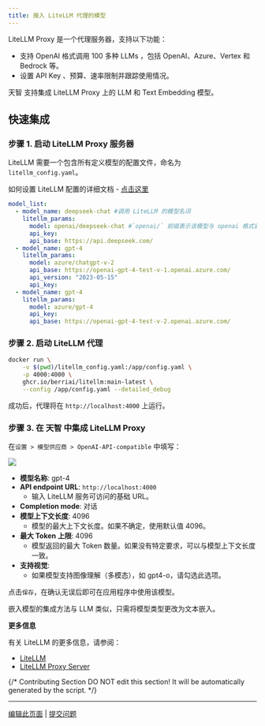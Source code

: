 ```yaml
---
title: 接入 LiteLLM 代理的模型
---
```





LiteLLM Proxy 是一个代理服务器，支持以下功能：

* 支持 OpenAI 格式调用 100 多种 LLMs ，包括 OpenAI、Azure、Vertex 和 Bedrock 等。
* 设置 API Key 、预算、速率限制并跟踪使用情况。

天智 支持集成 LiteLLM Proxy 上的 LLM 和 Text Embedding 模型。

## **快速集成**

### **步骤 1. 启动 LiteLLM Proxy 服务器**

LiteLLM 需要一个包含所有定义模型的配置文件，命名为 `litellm_config.yaml`。

如何设置 LiteLLM 配置的详细文档 - [点击这里](https://example.com)

```yaml
model_list:
  - model_name: deepseek-chat #调用 LiteLLM 的模型名词
    litellm_params:
      model: openai/deepseek-chat #`openai/` 前缀表示该模型与 openai 格式兼容
      api_key: 
      api_base: https://api.deepseek.com/
  - model_name: gpt-4
    litellm_params:
      model: azure/chatgpt-v-2
      api_base: https://openai-gpt-4-test-v-1.openai.azure.com/
      api_version: "2023-05-15"
      api_key: 
  - model_name: gpt-4
    litellm_params:
      model: azure/gpt-4
      api_key: 
      api_base: https://openai-gpt-4-test-v-2.openai.azure.com/
```

### **步骤 2. 启动 LiteLLM 代理**

```bash
docker run \
    -v $(pwd)/litellm_config.yaml:/app/config.yaml \
    -p 4000:4000 \
    ghcr.io/berriai/litellm:main-latest \
    --config /app/config.yaml --detailed_debug
```

成功后，代理将在 `http://localhost:4000` 上运行。

### **步骤 3. 在 天智 中集成 LiteLLM Proxy**

在`设置 > 模型供应商 > OpenAI-API-compatible` 中填写：

![](https://assets-docs.dify.ai/dify-enterprise-mintlify/zh_CN/development/models-integration/77bffb41849491914f95b05e0f42cd29.png)

* **模型名称**: gpt-4
* **API endpoint URL**: `http://localhost:4000`
  * 输入 LiteLLM 服务可访问的基础 URL。
* **Completion mode**: 对话
* **模型上下文长度**: 4096
  * 模型的最大上下文长度。如果不确定，使用默认值 4096。
* **最大 Token 上限**: 4096
  * 模型返回的最大 Token 数量。如果没有特定要求，可以与模型上下文长度一致。
* **支持视觉**:
  * 如果模型支持图像理解（多模态），如 gpt4-o，请勾选此选项。

点击`保存`，在确认无误后即可在应用程序中使用该模型。

嵌入模型的集成方法与 LLM 类似，只需将模型类型更改为文本嵌入。

**更多信息**

有关 LiteLLM 的更多信息，请参阅：

* [LiteLLM](https://example.com)
* [LiteLLM Proxy Server](https://example.com)

{/*
Contributing Section
DO NOT edit this section!
It will be automatically generated by the script.
*/}

---

[编辑此页面](https://github.com/langgenius/dify-docs/edit/main/zh-hans/development/models-integration/litellm.mdx) | [提交问题](https://github.com/langgenius/dify-docs/issues/new?template=docs.yml)

